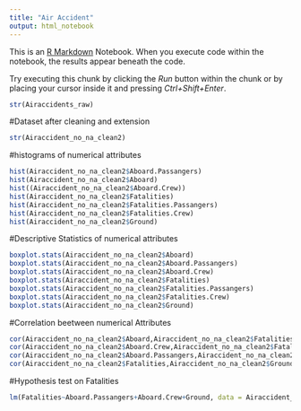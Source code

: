 ---
title: "Air Accident"
output: html_notebook
---

This is an [R Markdown](http://rmarkdown.rstudio.com) Notebook. When you execute code within the notebook, the results appear beneath the code. 

Try executing this chunk by clicking the *Run* button within the chunk or by placing your cursor inside it and pressing *Ctrl+Shift+Enter*. 

```{r}
str(Airaccidents_raw)
```
#Dataset after cleaning and extension
```{r}
str(Airaccident_no_na_clean2)
```

#histograms of numerical attributes
```{r}
hist(Airaccident_no_na_clean2$Aboard.Passangers)
hist(Airaccident_no_na_clean2$Aboard)
hist((Airaccident_no_na_clean2$Aboard.Crew))
hist(Airaccident_no_na_clean2$Fatalities)
hist(Airaccident_no_na_clean2$Fatalities.Passangers)
hist(Airaccident_no_na_clean2$Fatalities.Crew)
hist(Airaccident_no_na_clean2$Ground)
```

#Descriptive Statistics of numerical attributes
```{r}
boxplot.stats(Airaccident_no_na_clean2$Aboard)
boxplot.stats(Airaccident_no_na_clean2$Aboard.Passangers)
boxplot.stats(Airaccident_no_na_clean2$Aboard.Crew)
boxplot.stats(Airaccident_no_na_clean2$Fatalities)
boxplot.stats(Airaccident_no_na_clean2$Fatalities.Passangers)
boxplot.stats(Airaccident_no_na_clean2$Fatalities.Crew)
boxplot.stats(Airaccident_no_na_clean2$Ground)
```

#Correlation beetween numerical Attributes
```{r}
cor(Airaccident_no_na_clean2$Aboard,Airaccident_no_na_clean2$Fatalities)
cor(Airaccident_no_na_clean2$Aboard.Crew,Airaccident_no_na_clean2$Fatalities.Crew)
cor(Airaccident_no_na_clean2$Aboard.Passangers,Airaccident_no_na_clean2$Fatalities.Passangers)
cor(Airaccident_no_na_clean2$Fatalities,Airaccident_no_na_clean2$Ground)
```

#Hypothesis test on Fatalities
```{r}
lm(Fatalities~Aboard.Passangers+Aboard.Crew+Ground, data = Airaccident_no_na_clean2)

```

